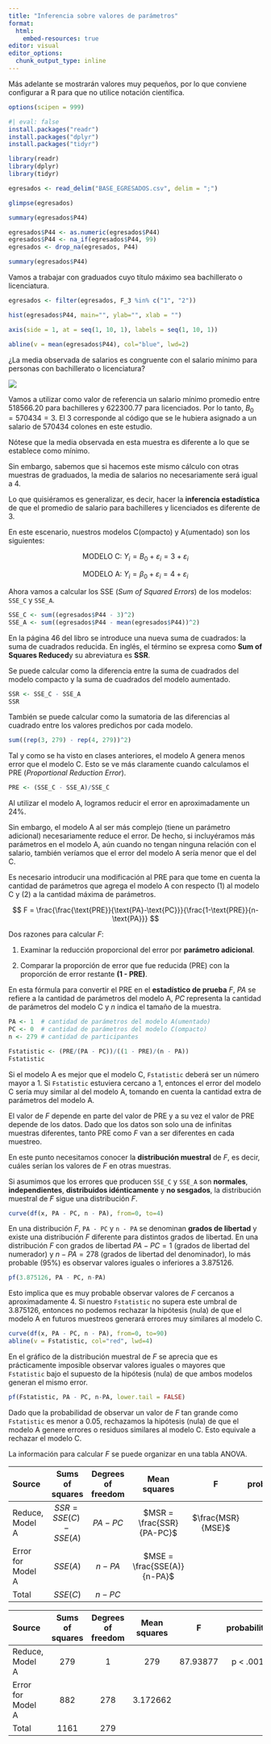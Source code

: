 ```yaml
---
title: "Inferencia sobre valores de parámetros"
format: 
  html:
    embed-resources: true
editor: visual
editor_options: 
  chunk_output_type: inline
---
```


Más adelante se mostrarán valores muy pequeños, por lo que conviene configurar a R para que no utilice notación científica.

```r
options(scipen = 999)
```

```r
#| eval: false
install.packages("readr")
install.packages("dplyr")
install.packages("tidyr")
```

```r
library(readr)
library(dplyr)
library(tidyr)
```

```r
egresados <- read_delim("BASE_EGRESADOS.csv", delim = ";")
```

```r
glimpse(egresados)
```

```r
summary(egresados$P44)
```

```r
egresados$P44 <- as.numeric(egresados$P44)
egresados$P44 <- na_if(egresados$P44, 99)
egresados <- drop_na(egresados, P44)
```

```r
summary(egresados$P44)
```

Vamos a trabajar con graduados cuyo título máximo sea bachillerato o licenciatura.

```r
egresados <- filter(egresados, F_3 %in% c("1", "2"))
```

```r
hist(egresados$P44, main="", ylab="", xlab = "")

axis(side = 1, at = seq(1, 10, 1), labels = seq(1, 10, 1))

abline(v = mean(egresados$P44), col="blue", lwd=2)
```

¿La media observada de salarios es congruente con el salario mínimo para personas con bachillerato o licenciatura?

![](salariosMTSS.png)

Vamos a utilizar como valor de referencia un salario mínimo promedio entre 518566.20 para bachilleres y 622300.77 para licenciados. Por lo tanto, $B_0 = 570434 = 3$. El 3 corresponde al código que se le hubiera asignado a un salario de 570434 colones en este estudio.

Nótese que la media observada en esta muestra es diferente a lo que se establece como mínimo.

Sin embargo, sabemos que si hacemos este mismo cálculo con otras muestras de graduados, la media de salarios no necesariamente será igual a 4.

Lo que quisiéramos es generalizar, es decir, hacer la **inferencia estadística** de que el promedio de salario para bachilleres y licenciados es diferente de 3.

En este escenario, nuestros modelos C(ompacto) y A(umentado) son los siguientes:

$$
\text{MODELO C: } Y_i = B_0 + \varepsilon_i = 3 + \varepsilon_i
$$

$$
\text{MODELO A: } Y_i = \beta_0 + \varepsilon_i = 4 + \varepsilon_i
$$

Ahora vamos a calcular los SSE (*Sum of Squared Errors*) de los modelos: `SSE_C` y `SSE_A`.

```r
SSE_C <- sum((egresados$P44 - 3)^2)
SSE_A <- sum((egresados$P44 - mean(egresados$P44))^2)
```

En la página 46 del libro se introduce una nueva suma de cuadrados: la suma de cuadrados reducida. En inglés, el término se expresa como **Sum of Squares Reduced**y su abreviatura es **SSR**.

Se puede calcular como la diferencia entre la suma de cuadrados del modelo compacto y la suma de cuadrados del modelo aumentado.

```r
SSR <- SSE_C - SSE_A
SSR
```

También se puede calcular como la sumatoria de las diferencias al cuadrado entre los valores predichos por cada modelo.

```r
sum((rep(3, 279) - rep(4, 279))^2)
```

Tal y como se ha visto en clases anteriores, el modelo A genera menos error que el modelo C. Esto se ve más claramente cuando calculamos el PRE (*Proportional Reduction Error*).

```r
PRE <- (SSE_C - SSE_A)/SSE_C
```

Al utilizar el modelo A, logramos reducir el error en aproximadamente un 24%.

Sin embargo, el modelo A al ser más complejo (tiene un parámetro adicional) necesariamente reduce el error. De hecho, si incluyéramos más parámetros en el modelo A, aún cuando no tengan ninguna relación con el salario, también veríamos que el error del modelo A sería menor que el del C.

Es necesario introducir una modificación al PRE para que tome en cuenta la cantidad de parámetros que agrega el modelo A con respecto (1) al modelo C y (2) a la cantidad máxima de parámetros.

$$
F = \frac{\frac{\text{PRE}}{\text{PA}-\text{PC}}}{\frac{1-\text{PRE}}{n-\text{PA}}}
$$

Dos razones para calcular $F$:

1.  Examinar la reducción proporcional del error por **parámetro adicional**.

2.  Comparar la proporción de error que fue reducida (PRE) con la proporción de error restante **(1 - PRE)**.

En esta fórmula para convertir el PRE en el **estadístico de prueba** $F$, $PA$ se refiere a la cantidad de parámetros del modelo A, $PC$ representa la cantidad de parámetros del modelo C y $n$ indica el tamaño de la muestra.

```r
PA <- 1  # cantidad de parámetros del modelo A(umentado)
PC <- 0  # cantidad de parámetros del modelo C(ompacto)
n <- 279 # cantidad de participantes

Fstatistic <- (PRE/(PA - PC))/((1 - PRE)/(n - PA))
Fstatistic
```

Si el modelo A es mejor que el modelo C, `Fstatistic` deberá ser un número mayor a 1. Si `Fstatistic` estuviera cercano a 1, entonces el error del modelo C sería muy similar al del modelo A, tomando en cuenta la cantidad extra de parámetros del modelo A.

El valor de $F$ depende en parte del valor de PRE y a su vez el valor de PRE depende de los datos. Dado que los datos son solo una de infinitas muestras diferentes, tanto PRE como $F$ van a ser diferentes en cada muestreo.

En este punto necesitamos conocer la **distribución muestral** de $F$, es decir, cuáles serían los valores de $F$ en otras muestras.

Si asumimos que los errores que producen `SSE_C` y `SSE_A` son **normales**, **independientes**, **distribuidos idénticamente** y **no sesgados**, la distribución muestral de $F$ sigue una distribución $F$.

```r
curve(df(x, PA - PC, n - PA), from=0, to=4)
```

En una distribución $F$, `PA - PC` y `n - PA` se denominan **grados de libertad** y existe una distribución $F$ diferente para distintos grados de libertad. En una distribución $F$ con grados de libertad $PA - PC=1$ (grados de libertad del numerador) y $n - PA=278$ (grados de libertad del denominador), lo más probable (95%) es observar valores iguales o inferiores a 3.875126.

```r
pf(3.875126, PA - PC, n-PA)
```

Esto implica que es muy probable observar valores de $F$ cercanos a aproximadamente 4. Si nuestro `Fstatistic` no supera este umbral de 3.875126, entonces no podemos rechazar la hipótesis (nula) de que el modelo A en futuros muestreos generará errores muy similares al modelo C.

```r
curve(df(x, PA - PC, n - PA), from=0, to=90)
abline(v = Fstatistic, col="red", lwd=4)
```

En el gráfico de la distribución muestral de $F$ se aprecia que es prácticamente imposible observar valores iguales o mayores que `Fstatistic` bajo el supuesto de la hipótesis (nula) de que ambos modelos generan el mismo error.

```r
pf(Fstatistic, PA - PC, n-PA, lower.tail = FALSE)
```

Dado que la probabilidad de observar un valor de $F$ tan grande como `Fstatistic` es menor a 0.05, rechazamos la hipótesis (nula) de que el modelo A genere errores o residuos similares al modelo C. Esto equivale a rechazar el modelo C.

La información para calcular $F$ se puede organizar en una tabla ANOVA.

| Source            |     Sums of squares     | Degrees of freedom |        Mean squares         |         F         | probability |
|:-----------|:--------------------:|:----------:|:----------:|:----------:|:----------:|
| Reduce, Model A   | $SSR = SSE(C) - SSE(A)$ |     $PA - PC$      |  $MSR = \frac{SSR}{PA-PC}$  | $\frac{MSR}{MSE}$ |             |
| Error for Model A |        $SSE(A)$         |      $n - PA$      | $MSE = \frac{SSE(A)}{n-PA}$ |                   |             |
| Total             |        $SSE(C)$         |      $n - PC$      |                             |                   |             |

| Source            | Sums of squares | Degrees of freedom | Mean squares |    F     | probability |
|:-----------|:----------:|:----------:|:----------:|:----------:|:----------:|
| Reduce, Model A   |       279       |         1          |     279      | 87.93877 |  p \< .001  |
| Error for Model A |       882       |        278         |   3.172662   |          |             |
| Total             |      1161       |        279         |              |          |             |
